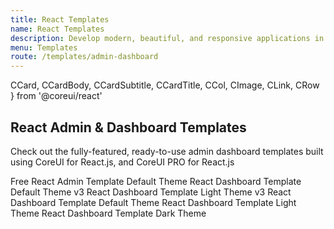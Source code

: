 ```yaml
---
title: React Templates
name: React Templates
description: Develop modern, beautiful, and responsive applications in half the time with high-performing and easy-to-customize react admin panels to cover any requirement.
menu: Templates
route: /templates/admin-dashboard
---
```


  CCard,
  CCardBody,
  CCardSubtitle,
  CCardTitle,
  CCol,
  CImage,
  CLink,
  CRow 
} from '@coreui/react'

## React Admin & Dashboard Templates

Check out the fully-featured, ready-to-use admin dashboard templates built using CoreUI for React.js, and CoreUI PRO for React.js

<CRow>
  <CCol md={6}>
    <CCard className="mb-4">
      <CCardBody>
        <CLink className="text-decoration-none text-reset" href="https://coreui.io/react/#compare" target="_blank">
          <CCardTitle>Free React Admin Template</CCardTitle>
          <CCardSubtitle className="mb-3 text-body-secondary">Default Theme</CCardSubtitle>
          <CImage className="rounded shadow-sm" fluid src="https://coreui.io/images/templates/coreui_free_1440.webp" alt=""/>
        </CLink>
      </CCardBody>
    </CCard>
  </CCol>
  <CCol md={6}>
    <CCard className="mb-4">
      <CCardBody>
        <CLink className="text-decoration-none text-reset" href="https://coreui.io/product/react-dashboard-template/?theme=default-v3" target="_blank">
          <CCardTitle>React Dashboard Template</CCardTitle>
          <CCardSubtitle className="mb-3 text-body-secondary">Default Theme v3</CCardSubtitle>
          <CImage className="rounded shadow-sm" fluid src="https://coreui.io/images/templates/coreui_pro_default_v3_1440.webp" alt=""/>
        </CLink>
      </CCardBody>
    </CCard>
  </CCol>
  <CCol md={6}>
    <CCard className="mb-4">
      <CCardBody>
        <CLink className="text-decoration-none text-reset" href="https://coreui.io/product/react-dashboard-template/?theme=light-v3" target="_blank">
          <CCardTitle>React Dashboard Template</CCardTitle>
          <CCardSubtitle className="mb-3 text-body-secondary">Light Theme v3</CCardSubtitle>
          <CImage className="rounded shadow-sm" fluid src="https://coreui.io/images/templates/coreui_pro_light_v3_1440.webp" alt=""/>
        </CLink>
      </CCardBody>
    </CCard>
  </CCol>
  <CCol md={6}>
    <CCard className="mb-4">
      <CCardBody>
        <CLink className="text-decoration-none text-reset" href="https://coreui.io/product/react-dashboard-template/?theme=default" target="_blank">
          <CCardTitle>React Dashboard Template</CCardTitle>
          <CCardSubtitle className="mb-3 text-body-secondary">Default Theme</CCardSubtitle>
          <CImage className="rounded shadow-sm" fluid src="https://coreui.io/images/templates/coreui_pro_default_1440.webp" alt=""/>
        </CLink>
      </CCardBody>
    </CCard>
  </CCol>
  <CCol md={6}>
    <CCard className="mb-4">
      <CCardBody>
        <CLink className="text-decoration-none text-reset" href="https://coreui.io/product/react-dashboard-template/?theme=light" target="_blank">
          <CCardTitle>React Dashboard Template</CCardTitle>
          <CCardSubtitle className="mb-3 text-body-secondary">Light Theme</CCardSubtitle>
          <CImage className="rounded shadow-sm" fluid src="https://coreui.io/images/templates/coreui_pro_light_1440.webp" alt=""/>
        </CLink>
      </CCardBody>
    </CCard>
  </CCol>
  <CCol md={6}>
    <CCard className="mb-4">
      <CCardBody>
        <CLink className="text-decoration-none text-reset" href="https://coreui.io/product/react-dashboard-template/?theme=dark" target="_blank">
          <CCardTitle>React Dashboard Template</CCardTitle>
          <CCardSubtitle className="mb-3 text-body-secondary">Dark Theme</CCardSubtitle>
          <CImage className="rounded shadow-sm" fluid src="https://coreui.io/images/templates/coreui_pro_dark_1440.webp" alt=""/>
        </CLink>
      </CCardBody>
    </CCard>
  </CCol>
</CRow>